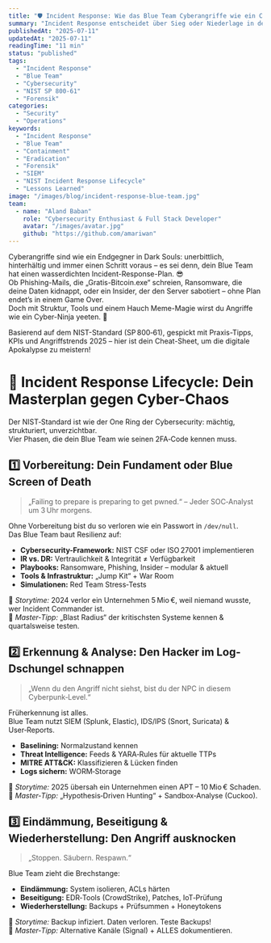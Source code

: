```yaml
---
title: "🛡️ Incident Response: Wie das Blue Team Cyberangriffe wie ein Cyber-Ninja zerlegt"
summary: "Incident Response entscheidet über Sieg oder Niederlage in der Cyberabwehr. Erfahre, wie das Blue Team Angriffe erkennt, eindämmt und das Unternehmen sicher durch die Krise führt."
publishedAt: "2025-07-11"
updatedAt: "2025-07-11"
readingTime: "11 min"
status: "published"
tags:
  - "Incident Response"
  - "Blue Team"
  - "Cybersecurity"
  - "NIST SP 800-61"
  - "Forensik"
categories:
  - "Security"
  - "Operations"
keywords:
  - "Incident Response"
  - "Blue Team"
  - "Containment"
  - "Eradication"
  - "Forensik"
  - "SIEM"
  - "NIST Incident Response Lifecycle"
  - "Lessons Learned"
image: "/images/blog/incident-response-blue-team.jpg"
team:
  - name: "Aland Baban"
    role: "Cybersecurity Enthusiast & Full Stack Developer"
    avatar: "/images/avatar.jpg"
    github: "https://github.com/amariwan"
---
```


Cyberangriffe sind wie ein Endgegner in Dark Souls: unerbittlich, hinterhältig und immer einen Schritt voraus – es sei denn, dein Blue Team hat einen wasserdichten Incident-Response-Plan. 😎  
Ob Phishing-Mails, die „Gratis-Bitcoin.exe“ schreien, Ransomware, die deine Daten kidnappt, oder ein Insider, der den Server sabotiert – ohne Plan endet’s in einem Game Over.  
Doch mit Struktur, Tools und einem Hauch Meme-Magie wirst du Angriffe wie ein Cyber-Ninja yeeten. 🥷  

Basierend auf dem NIST-Standard (SP 800‑61), gespickt mit Praxis-Tipps, KPIs und Angriffstrends 2025 – hier ist dein Cheat-Sheet, um die digitale Apokalypse zu meistern!


# 🔷 Incident Response Lifecycle: Dein Masterplan gegen Cyber-Chaos

Der NIST‑Standard ist wie der One Ring der Cybersecurity: mächtig, strukturiert, unverzichtbar.  
Vier Phasen, die dein Blue Team wie seinen 2FA‑Code kennen muss.


## 1️⃣ Vorbereitung: Dein Fundament oder Blue Screen of Death

> „Failing to prepare is preparing to get pwned.“ – Jeder SOC‑Analyst um 3 Uhr morgens.


Ohne Vorbereitung bist du so verloren wie ein Passwort in `/dev/null`.  
Das Blue Team baut Resilienz auf:

- **Cybersecurity-Framework:** NIST CSF oder ISO 27001 implementieren
- **IR vs. DR:** Vertraulichkeit & Integrität ≠ Verfügbarkeit
- **Playbooks:** Ransomware, Phishing, Insider – modular & aktuell
- **Tools & Infrastruktur:** „Jump Kit“ + War Room
- **Simulationen:** Red Team Stress‑Tests

📝 *Storytime:* 2024 verlor ein Unternehmen 5 Mio €, weil niemand wusste, wer Incident Commander ist.  
🎯 *Master‑Tipp:* „Blast Radius“ der kritischsten Systeme kennen & quartalsweise testen.


## 2️⃣ Erkennung & Analyse: Den Hacker im Log-Dschungel schnappen

> „Wenn du den Angriff nicht siehst, bist du der NPC in diesem Cyberpunk‑Level.“

Früherkennung ist alles.  
Blue Team nutzt SIEM (Splunk, Elastic), IDS/IPS (Snort, Suricata) & User‑Reports.

- **Baselining:** Normalzustand kennen
- **Threat Intelligence:** Feeds & YARA‑Rules für aktuelle TTPs
- **MITRE ATT&CK:** Klassifizieren & Lücken finden
- **Logs sichern:** WORM‑Storage

📝 *Storytime:* 2025 übersah ein Unternehmen einen APT – 10 Mio € Schaden.  
🎯 *Master‑Tipp:* „Hypothesis‑Driven Hunting“ + Sandbox‑Analyse (Cuckoo).


## 3️⃣ Eindämmung, Beseitigung & Wiederherstellung: Den Angriff ausknocken

> „Stoppen. Säubern. Respawn.“

Blue Team zieht die Brechstange:

- **Eindämmung:** System isolieren, ACLs härten
- **Beseitigung:** EDR‑Tools (CrowdStrike), Patches, IoT‑Prüfung
- **Wiederherstellung:** Backups + Prüfsummen + Honeytokens

📝 *Storytime:* Backup infiziert. Daten verloren. Teste Backups!  
🎯 *Master‑Tipp:* Alternative Kanäle (Signal) + ALLES dokumentieren.



